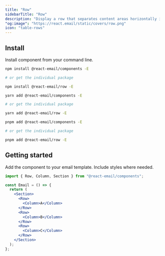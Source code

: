```yaml
---
title: "Row"
sidebarTitle: "Row"
description: "Display a row that separates content areas horizontally in your email."
"og:image": "https://react.email/static/covers/row.png"
icon: "table-rows"
---
```


## Install

Install component from your command line.

<CodeGroup>

```sh npm
npm install @react-email/components -E

# or get the individual package

npm install @react-email/row -E
```

```sh yarn
yarn add @react-email/components -E

# or get the individual package

yarn add @react-email/row -E
```

```sh pnpm
pnpm add @react-email/components -E

# or get the individual package

pnpm add @react-email/row -E
```

</CodeGroup>

## Getting started

Add the component to your email template. Include styles where needed.

```jsx
import { Row, Column, Section } from "@react-email/components";

const Email = () => {
  return (
    <Section>
      <Row>
        <Column>A</Column>
      </Row>
      <Row>
        <Column>B</Column>
      </Row>
      <Row>
        <Column>C</Column>
      </Row>
    </Section>
  );
};
```

<Snippet file="support.mdx" />
